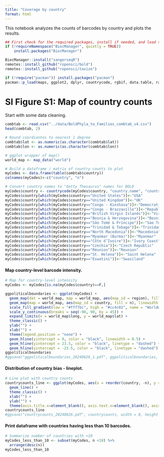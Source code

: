 ```yaml
---
title: "Coverage by country"
format: html
---
```


This notebook analyzes the counts of barcodes by country and plots the results.

```r
## First check for the required packages, install if needed, and load the libraries.
if (!requireNamespace("BiocManager", quietly = TRUE))
    install.packages("BiocManager")

BiocManager::install("sangerseqR")
remotes::install_github("ropensci/bold")
remotes::install_github("ropensci/taxize")

if (!require("pacman")) install.packages("pacman")
pacman::p_load(maps, ggplot2, dplyr, countrycode, rgbif, data.table, raster, mapproj, sf)
```

# SI Figure S1: Map of country counts

Start with some data cleaning.

```r
combtab <- read.csv("../data/BoldPhyla_to_Families_combtab_v4.csv")
head(combtab, 2)

# Round coordiantes to nearest 1 degree
combtab$lat <- as.numeric(as.character(combtab$lat))
combtab$lon <- as.numeric(as.character(combtab$lon))

# ggplot wrapper of map()
world_map <- map_data("world") 

# Build a dataframe / matrix of country counts to plot
myCodes <- data.frame(table(combtab$country))
colnames(myCodes)<-c("country", "n")

# Convert country names to "Getty Thesaurus" names for BOLD
myCodes$country <- countrycode(myCodes$country, "country.name", "country.name") 
myCodes$country[which(myCodes$country=="United States")]<-"USA"
myCodes$country[which(myCodes$country=="United Kingdom")]<-"UK"
myCodes$country[which(myCodes$country=="Congo - Kinshasa")]<-"Democratic Republic of the Congo"
myCodes$country[which(myCodes$country=="Congo - Brazzaville")]<-"Republic of Congo"
myCodes$country[which(myCodes$country=="British Virgin Islands")]<-"Virgin Islands"
myCodes$country[which(myCodes$country=="Bosnia & Herzegovina")]<-"Bosnia and Herzegovina"
myCodes$country[which(myCodes$country=="São Tomé & Príncipe")]<-"Sao Tome and Principe"
myCodes$country[which(myCodes$country=="Trinidad & Tobago")]<-"Trinidad" #Tobago is a separate entity in maps
myCodes$country[which(myCodes$country=="North Macedonia")]<-"Macedonia" 
myCodes$country[which(myCodes$country=="Myanmar (Burma)")]<-"Myanmar" 
myCodes$country[which(myCodes$country=="Côte d’Ivoire")]<-"Ivory Coast" 
myCodes$country[which(myCodes$country=="Czechia")]<-"Czech Republic" 
myCodes$country[which(myCodes$country=="Réunion")]<-"Reunion" 
myCodes$country[which(myCodes$country=="St. Helena")]<-"Saint Helena" 
myCodes$country[which(myCodes$country=="Eswatini")]<-"Swaziland" 
```

#### Map country-level barcode intensity.

```r
# Map for country-level intensity
myCodes <- myCodes[is.na(myCodes$country)==F,]

ggpoliticalboundaries <- ggplot(myCodes) + 
  geom_map(dat = world_map, map = world_map, aes(map_id = region), fill = "white", color = "#7f7f7f", linewidth = 0.25)  +
  geom_map(map = world_map, aes(map_id = country, fill = n), linewidth = 0.25) +
  scale_fill_gradient(low = "#fff7bc", high = "#cc4c02", name = "Worldwide specimens") + scale_x_continuous(breaks = seq(-180, 180, by = 60)) +
  scale_y_continuous(breaks = seq(-90, 90, by = 45)) +
  expand_limits(x = world_map$long, y = world_map$lat) + 
  theme_classic() + 
  ylab("") + 
  xlab("") + 
  theme(legend.position = "none") +
  geom_hline(yintercept = 0, color = "black", linewidth = 0.5) + 
  geom_hline(yintercept = 23.5, color = "black", linetype = "dashed") + 
  geom_hline(yintercept = -23.5, color = "black", linetype = "dashed") 
ggpoliticalboundaries
#ggsave("ggpoliticalboundaries_20240626_1.pdf", ggpoliticalboundaries, width = 13, height = 8.6, units = "cm")
```

#### Distribution of country bias - lineplot.

```r
# Line plot with country counts
countrycounts_line <- ggplot(myCodes, aes(x = reorder(country, -n), y = n, group = 1)) +
  geom_line() + 
  theme_classic() + 
  xlab("") + 
  ylab("") +  
  theme(axis.title.x=element_blank(), axis.text.x=element_blank(), axis.ticks.x=element_blank())
countrycounts_line
#ggsave("countrycounts_20240626.pdf", countrycounts, width = 8, height = 4, units = "cm")
```

#### Print dataframe with countries having less than 10 barcodes.

```r
# Summarize number of countries with <10 
myCodes_less_than_10 <- subset(myCodes, n <10) %>%
  arrange(desc(n))
myCodes_less_than_10
```
